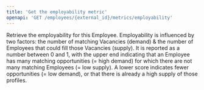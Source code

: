 ```yaml
---
title: 'Get the employability metric'
openapi: 'GET /employees/{external_id}/metrics/employability'
---
```


Retrieve the employability for this Employee. Employability is influenced by two factors: the number of matching Vacancies (demand) & the number of Employees that could fill those Vacancies (supply). It is reported as a number between 0 and 1, with the upper end indicating that an Employee has many matching opportunities (= high demand) for which there are not many matching Employees (= low supply). A lower score indicates fewer opportunities (= low demand), or that there is already a high supply of those profiles.
